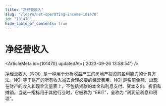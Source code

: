 ```yaml
---
title: "净经营收入"
slug: "/learn/net-operating-income-101470"
id: "101470"
hide_table_of_contents: true
---
```



# 净经营收入

<ArticleMeta id={101470} updatedAt={'2023-09-26 13:58:54'} />
<div className='border-solid border-b border-t-0 my-4 border-[var(--ifm-color-gray-300)]' />

净经营收入（NOI）是一种用于分析收益产生的房地产投资的盈利能力的计算方法。NOI 等于财产的所有收入减去合理必要的经营费用。NOI 是税前金额，出现在财产的收入和现金流量表上，不包括贷款的本金和利息支付、资本支出、折旧和摊销。当这一指标用于其他行业时，它被称为 “EBIT”，全称为 “利润前利息和税项”。
